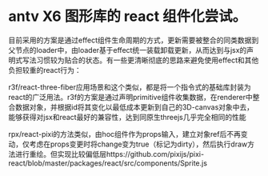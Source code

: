 # antv X6 图形库的 react 组件化尝试。

目前采用的方案是通过effect组件生命周期的方式，更新需要被整合的同类数据到父节点的loader中，由loader基于effect统一装载卸载更新，从而达到与jsx的声明式写法习惯较为贴合的状态。有一些更清晰彻底的思路来避免使用effect和其他负担较重的react行为：

r3f/react-three-fiber应用场景和这个类似，都是将一个指令式的基础库封装为react的广泛用法。r3f的方案是通过声明primitive组件收集数据，在renderer中整合数据对象，并根据id将其变化以最低成本更新到自己的3D-canvas对象中去，能够获得对jsx和react最好的兼容性，达到同原生threejs几乎完全相同的性能

rpx/react-pixi的方法类似，由hoc组件作为props输入，建立对象ref后不再变动，仅考虑在props变更时将change变为true（标记为dirty），然后执行draw方法进行重绘。但实现比较偏低层https://github.com/pixijs/pixi-react/blob/master/packages/react/src/components/Sprite.js